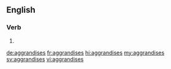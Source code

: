 ==English==

===Verb===
{{head|en|verb form}}

# {{en-third-person singular of|aggrandise}}

[[de:aggrandises]]
[[fr:aggrandises]]
[[hi:aggrandises]]
[[my:aggrandises]]
[[sv:aggrandises]]
[[vi:aggrandises]]